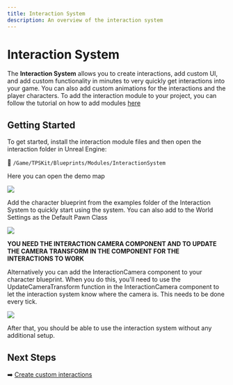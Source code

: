 ```yaml
---
title: Interaction System
description: An overview of the interaction system
---
```


# Interaction System

The **Interaction System** allows you to create interactions, add custom UI, and add custom functionality in minutes to very quickly get interactions into your game. You can also add custom animations for the interactions and the player characters. To add the interaction module to your project, you can follow the tutorial on how to add modules [here](/guides/install-modules)

## Getting Started

To get started, install the interaction module files and then open the interaction folder in Unreal Engine: 

📂 `/Game/TPSKit/Blueprints/Modules/InteractionSystem`

Here you can open the demo map

<Image zoom src="/assets/images/urg038vgrf7834gvf7843v80tvr0834vt804tg9.png" />

Add the character blueprint from the examples folder of the Interaction System to quickly start using the system. You can also add to the World Settings as the Default Pawn Class

<Image zoom src="/assets/images/b845ugowsbu5w8g0b0854g48sb58u7bg5w.png" />

**YOU NEED THE INTERACTION CAMERA COMPONENT AND TO UPDATE THE CAMERA TRANSFORM IN THE COMPONENT FOR THE INTERACTIONS TO WORK**
 
Alternatively you can add the InteractionCamera component to your character blueprint. When you do this, you'll need to use the UpdateCameraTransform function in the InteractionCamera component to let the interaction system know where the camera is. This needs to be done every tick.

<Image zoom src="/assets/images/v6rc6rd75c7c6cv867v68cvuyrcuyjvc.png" />

After that, you should be able to use the interaction system without any additional setup.

## Next Steps

➡️ [Create custom interactions](/interaction-system/guides/custom-interactions)